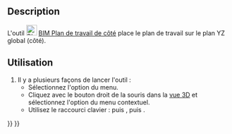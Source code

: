 <languages/>

{{Docnav/fr
|[[BIM_SetWPFront/fr|Plan de travail de devant]]
|[[BIM_Copy/fr|Copier]]
|[[BIM_Workbench/fr|Atelier BIM]]
|IconL=BIM_SetWPFront.svg
|IconR=BIM_Copy.svg
|IconC=Workbench_BIM.svg
}}

{{GuiCommand/fr
|Name=BIM SetWPSide
|Name/fr=BIM Plan de travail de côté
|MenuLocation=Aimantation → Plan de travail de côté
|Workbenches=[[BIM_Workbench/fr|BIM]]
|Shortcut={{KEY|W}} {{KEY|P}} {{KEY|3}}
|Version=1.0
|SeeAlso=[[BIM_SetWPTop/fr|BIM Plan de travail en haut]], [[BIM_SetWPFront/fr|BIM Plan de travail de devant]], [[Draft_SelectPlane/fr|Draft Plan de travail]]
}}

<span id="Description"></span>
==Description==

L'outil [[Image:BIM_SetWPSide.svg|24px]] [[BIM_SetWPSide/fr|BIM Plan de travail de côté]] place le plan de travail sur le plan YZ global (côté).

<span id="Usage"></span>
==Utilisation==

# Il y a plusieurs façons de lancer l'outil :
#* Sélectionnez l'option {{MenuCommand|Aimantation → [[Image:BIM_SetWPSide.svg|16px]] Plan de travail de côté}} du menu.
#* Cliquez avec le bouton droit de la souris dans la [[3D_view/fr|vue 3D]] et sélectionnez l'option {{MenuCommand|Aimantation → [[Image:BIM_SetWPSide.svg|16px]] Plan de travail de côté}} du menu contextuel.
#* Utilisez le raccourci clavier : {{KEY|W}} puis {{KEY|P}}, puis {{KEY|3}}.


{{Docnav/fr
|[[BIM_SetWPFront/fr|Plan de travail de devant]]
|[[BIM_Copy/fr|Copier]]
|[[BIM_Workbench/fr|Atelier BIM]]
|IconL=BIM_SetWPFront.svg
|IconR=BIM_Copy.svg
|IconC=Workbench_BIM.svg
}}

{{BIM_Tools_navi{{#translation:}}}}
{{Userdocnavi{{#translation:}}}}